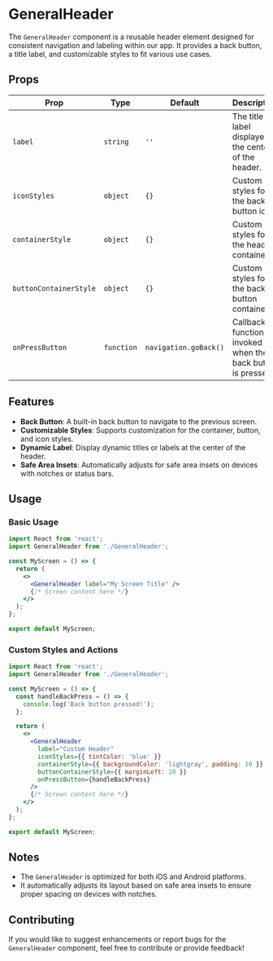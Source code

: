 # GeneralHeader

The `GeneralHeader` component is a reusable header element designed for consistent navigation and labeling within our app. It provides a back button, a title label, and customizable styles to fit various use cases.

## Props

| Prop                   | Type       | Default               | Description                                                |
| ---------------------- | ---------- | --------------------- | ---------------------------------------------------------- |
| `label`                | `string`   | `''`                  | The title or label displayed in the center of the header.  |
| `iconStyles`           | `object`   | `{}`                  | Custom styles for the back button icon.                    |
| `containerStyle`       | `object`   | `{}`                  | Custom styles for the header container.                    |
| `buttonContainerStyle` | `object`   | `{}`                  | Custom styles for the back button container.               |
| `onPressButton`        | `function` | `navigation.goBack()` | Callback function invoked when the back button is pressed. |

## Features

- **Back Button**: A built-in back button to navigate to the previous screen.
- **Customizable Styles**: Supports customization for the container, button, and icon styles.
- **Dynamic Label**: Display dynamic titles or labels at the center of the header.
- **Safe Area Insets**: Automatically adjusts for safe area insets on devices with notches or status bars.

## Usage

### Basic Usage

```jsx
import React from 'react';
import GeneralHeader from './GeneralHeader';

const MyScreen = () => {
  return (
    <>
      <GeneralHeader label="My Screen Title" />
      {/* Screen content here */}
    </>
  );
};

export default MyScreen;
```

### Custom Styles and Actions

```jsx
import React from 'react';
import GeneralHeader from './GeneralHeader';

const MyScreen = () => {
  const handleBackPress = () => {
    console.log('Back button pressed!');
  };

  return (
    <>
      <GeneralHeader
        label="Custom Header"
        iconStyles={{ tintColor: 'blue' }}
        containerStyle={{ backgroundColor: 'lightgray', padding: 10 }}
        buttonContainerStyle={{ marginLeft: 10 }}
        onPressButton={handleBackPress}
      />
      {/* Screen content here */}
    </>
  );
};

export default MyScreen;
```

## Notes

- The `GeneralHeader` is optimized for both iOS and Android platforms.
- It automatically adjusts its layout based on safe area insets to ensure proper spacing on devices with notches.

## Contributing

If you would like to suggest enhancements or report bugs for the `GeneralHeader` component, feel free to contribute or provide feedback!
